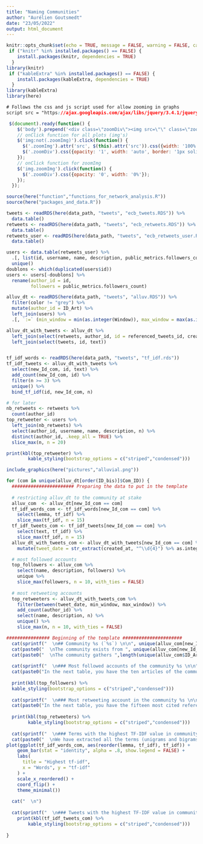 ```yaml
---
title: "Naming Communities"
author: "Aurélien Goutsmedt"
date: "23/05/2022"
output: html_document
---
```


```r
knitr::opts_chunk$set(echo = TRUE, message = FALSE, warning = FALSE, cache = TRUE)
 if ("knitr" %in% installed.packages() == FALSE) {
    install.packages(knitr, dependencies = TRUE)
  }
library(knitr)
 if ("kableExtra" %in% installed.packages() == FALSE) {
    install.packages(kableExtra, dependencies = TRUE)
  }
library(kableExtra)
library(here)
```

```css
# Follows the css and js script used for allow zooming in graphs
script src = "https://ajax.googleapis.com/ajax/libs/jquery/3.4.1/jquery.min.js"
```

```js
 $(document).ready(function() {
    $('body').prepend('<div class=\"zoomDiv\"><img src=\"\" class=\"zoomImg\"></div>');
    // onClick function for all plots (img's)
    $('img:not(.zoomImg)').click(function() {
      $('.zoomImg').attr('src', $(this).attr('src')).css({width: '100%'});
      $('.zoomDiv').css({opacity: '1', width: 'auto', border: '1px solid white', borderRadius: '5px', position: 'fixed', top: '50%', left: '50%', marginRight: '-50%', transform: 'translate(-50%, -50%)', boxShadow: '0px 0px 50px #888888', zIndex: '50', overflow: 'auto', maxHeight: '100%'});
    });
    // onClick function for zoomImg
    $('img.zoomImg').click(function() {
      $('.zoomDiv').css({opacity: '0', width: '0%'}); 
    });
  });
```

```r
source(here("function","functions_for_network_analysis.R"))
source(here("packages_and_data.R"))

tweets <- readRDS(here(data_path, "tweets", "ecb_tweets.RDS")) %>% 
  data.table()
retweets <- readRDS(here(data_path, "tweets", "ecb_retweets.RDS")) %>% 
  data.table()
retweets_user <- readRDS(here(data_path, "tweets", "ecb_retweets_user.RDS")) %>% 
  data.table()

users <- data.table(retweets_user) %>% 
  .[, list(id, username, name, description, public_metrics.followers_count)] %>% 
  unique()
doublons <- which(duplicated(users$id)) 
users <- users[-doublons] %>% 
  rename(author_id = id,
         followers = public_metrics.followers_count)

alluv_dt <- readRDS(here(data_path, "tweets", "alluv.RDS")) %>% 
  filter(color != "grey") %>% 
  mutate(author_id = ID_Art) %>% 
  left_join(users) %>% 
  .[, `:=` (min_window = min(as.integer(Window)), max_window = max(as.integer(Window)) + 2), by = "new_Id_com"]

alluv_dt_with_tweets <- alluv_dt %>% 
  left_join(select(retweets, author_id, id = referenced_tweets_id, created_at)) %>% 
  left_join(select(tweets, id, text))


tf_idf_words <- readRDS(here(data_path, "tweets", "tf_idf.rds"))
tf_idf_tweets <- alluv_dt_with_tweets %>%
  select(new_Id_com, id, text) %>% 
  add_count(new_Id_com, id) %>% 
  filter(n >= 3) %>% 
  unique() %>% 
  bind_tf_idf(id, new_Id_com, n)
```


```r
# for later
nb_retweets <- retweets %>% 
  count(author_id)
top_retweeter <- users %>% 
  left_join(nb_retweets) %>% 
  select(author_id, username, name, description, n) %>% 
  distinct(author_id, .keep_all = TRUE) %>% 
  slice_max(n, n = 20)

print(kbl(top_retweeter) %>% 
        kable_styling(bootstrap_options = c("striped","condensed")))

```

```r
include_graphics(here("pictures","alluvial.png"))
```

```r
for (com in unique(alluv_dt[order(ID_bis)]$Com_ID)) {
  ####################### Preparing the data to put in the template
  
  # restricting alluv_dt to the community at stake
  alluv_com  <- alluv_dt[new_Id_com == com]
  tf_idf_words_com <- tf_idf_words[new_Id_com == com] %>% 
    select(lemma, tf_idf) %>% 
    slice_max(tf_idf, n = 15)
  tf_idf_tweets_com <- tf_idf_tweets[new_Id_com == com] %>% 
    select(text, tf_idf) %>% 
    slice_max(tf_idf, n = 15)
  alluv_dt_with_tweets_com <- alluv_dt_with_tweets[new_Id_com == com] %>% 
    mutate(tweet_date = str_extract(created_at, "^\\d{4}") %>% as.integer)

  # most followed accounts
  top_followers <- alluv_com %>%
    select(name, description, followers) %>% 
    unique %>% 
    slice_max(followers, n = 10, with_ties = FALSE)
    
  # most retweeting accounts
  top_retweeters <- alluv_dt_with_tweets_com %>% 
    filter(between(tweet_date, min_window, max_window)) %>% 
    add_count(author_id) %>% 
    select(name, description, n) %>% 
    unique() %>% 
    slice_max(n, n = 10, with_ties = FALSE)

################ Beginning of the template ######################
  cat(sprintf("  \n## Community %s (`%s`) \n\n", unique(alluv_com[new_Id_com == com]$ID_bis),com))
  cat(paste0("  \nThe community exists from ", unique(alluv_com[new_Id_com == com]$min_window)," to ", unique(alluv_com[new_Id_com == com]$max_window),". \n"))
  cat(paste0("  \nThe community gathers ",length(unique(alluv_com$ID_Art))," accounts It represents ", round(unique(alluv_com$share_leiden_total)*100,2), "% of the whole corpus. In the three-year window when its share in the network is the bigggest, it represents ", round(unique(alluv_com$share_max)*100,2), "% of the corresponding three-year network. \n"))
  
  cat(sprintf("  \n### Most followed accounts of the community %s \n\n", unique(alluv_com[Com_ID == com]$ID_bis)))
  cat(paste0("In the next table, you have the ten articles of the community with the highest normalised deviation measure, which compares the number of citations within the community, with the number of citations in the whole corpus between . \n\n"))
  
  print(kbl(top_followers) %>% 
  kable_styling(bootstrap_options = c("striped","condensed")))
  
  cat(sprintf("  \n### Most retweeting account in the community %s \n\n", unique(alluv_com[Com_ID == com]$ID_bis)))
  cat(paste0("In the next table, you have the fifteen most cited references by the articles of the community. \n\n"))
  
  print(kbl(top_retweeters) %>% 
        kable_styling(bootstrap_options = c("striped","condensed")))
  
  cat(sprintf("  \n### Terms with the highest TF-IDF value in community %s \n\n", unique(alluv_com[Com_ID == com]$ID_bis)))
  cat(paste0("  \nWe have extracted all the terms (unigrams and bigrams, that is one word and two words) in the title of all the community articles. We display here the 20 terms which indentifies the most this particular community, in comparison to the other communities."))
plot(ggplot(tf_idf_words_com, aes(reorder(lemma, tf_idf), tf_idf)) +
    geom_bar(stat = "identity", alpha = .8, show.legend = FALSE) +
    labs(
      title = "Highest tf-idf",
      x = "Words", y = "tf-idf"
    ) +
    scale_x_reordered() +
    coord_flip() +
    theme_minimal())
  
  cat("  \n")
  
  cat(sprintf("  \n### Tweets with the highest TF-IDF value in community %s \n\n", unique(alluv_com[Com_ID == com]$ID_bis)))
    print(kbl(tf_idf_tweets_com) %>% 
        kable_styling(bootstrap_options = c("striped","condensed")))
  
}
```